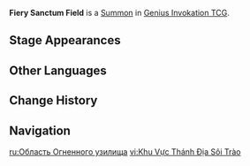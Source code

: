 {{Genius Invokation TCG Infobox
|id          = 113093
|image       = Fiery Sanctum Field Summon.png
|type        = Summon
|createdby   = Molten Inferno
|summontype  = Character Card Skill
|usage       = 3
|effect      = '''End Phase:''' Deal 1 {{Color|Pyro DMG}}.<br>'''When this Summon is on the field and Dehya is on standby on your side, then when your active character takes damage:''' Decrease DMG taken by 1, and if Dehya has at least 7 HP, deal 1 Piercing DMG to her (once per round).
}}
'''Fiery Sanctum Field''' is a [[Summon]] in [[Genius Invokation TCG]].

==Stage Appearances==
{{Genius Invokation TCG Stage Appearances|createdby=Dehya (Character Card)}}

==Other Languages==
{{Other Languages
|en      = Fiery Sanctum Field
|zhs     = 净焰剑狱领域
|zhs_rm  = Jìngyàn Jiàn Yùlǐngyù
|zht     = 淨焰劍獄領域
|zht_rm  = Jìngyàn Jiàn Yùlǐngyù
|zh_tl   = Prison Field of the Purifying Flame Sword
|ja      = 「浄焔剣獄」領域
|ja_rm   = "Jouei Kengoku" Ryouiki{{Assumed}}
|ja_tl   = 
|ko      = 검지옥 영역
|ko_tl   = Blade Hell Area
|es      = Cerco ígneo
|es_tl   = Fiery Siege
|fr      = Zone de sanctuaire ardent
|fr_tl   = Fiery Sanctuary Zone
|ru      = Область Огненного узилища
|ru_tl   = Fiery Prison Field
|th      = Fiery Sanctum Field
|vi      = Khu Vực Thánh Địa Sôi Trào
|vi_tl   = 
|de      = Feld des Unzähmbaren Schwertjochs
|de_tl   = Field of the Untamable Sword Yoke
|id      = Fiery Sanctum Field
|pt      = Prisão Flamejante
|pt_tl   = 
|tr      = Yakıcı Sığınak Alanı
|tr_tl   = 
|it      = Santuario infuocato
|it_tl   = 
}}

==Change History==
{{Change History|4.1}}

==Navigation==
{{Genius Invokation TCG Navbox|Summon}}

[[ru:Область Огненного узилища]]
[[vi:Khu Vực Thánh Địa Sôi Trào]]